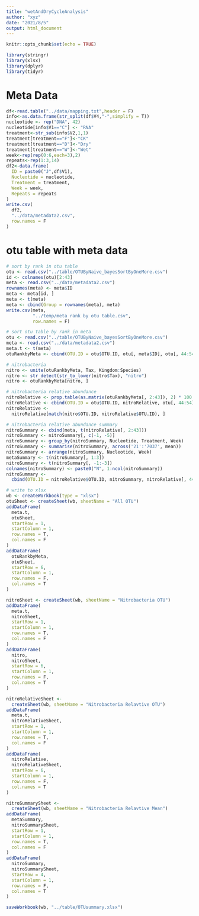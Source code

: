 ```yaml
---
title: "wetAndDryCycleAnalysis"
author: "xyz"
date: "2021/8/5"
output: html_document
---
```


```r
knitr::opts_chunk$set(echo = TRUE)
```

```r
library(stringr)
library(xlsx)
library(dplyr)
library(tidyr)
```

# Meta Data

```r
df<-read.table("../data/mapping.txt",header = F)
info<-as.data.frame(str_split(df$V4,"-",simplify = T))
nucleotide <- rep("DNA", 42)
nucleotide[info$V1=="C"] <- "RNA"
treatment<-str_sub(info$V2,1,1)
treatment[treatment=="F"]<-"CK"
treatment[treatment=="D"]<-"Dry"
treatment[treatment=="W"]<-"Wet"
week<-rep(rep(0:6,each=3),2)
repeats<-rep(1:3,14)
df2<-data.frame(
  ID = paste0("J",df$V1),
  Nucleotide = nucleotide,
  Treatment = treatment,
  Week = week,
  Repeats = repeats
)
write.csv(
  df2,
  "../data/metadata2.csv",
  row.names = F
)
```

# otu table with meta data

```r
# sort by rank in otu table
otu <- read.csv("../table/OTUByNaive_bayesSortByOneMore.csv")
id <- colnames(otu)[2:43]
meta <- read.csv("../data/metadata2.csv")
rownames(meta) <- meta$ID
meta <- meta[id, ]
meta <- t(meta)
meta <- cbind(Group = rownames(meta), meta)
write.csv(meta,
          "../temp/meta rank by otu table.csv",
          row.names = F)

# sort otu table by rank in meta
otu <- read.csv("../table/OTUByNaive_bayesSortByOneMore.csv")
meta <- read.csv("../data/metadata2.csv")
meta.t <- t(meta)
otuRankbyMeta <- cbind(OTU.ID = otu$OTU.ID, otu[, meta$ID], otu[, 44:54])

# nitrobacteria
nitro <- unite(otuRankbyMeta, Tax, Kingdom:Species)
nitro <- str_detect(str_to_lower(nitro$Tax), "nitro")
nitro <- otuRankbyMeta[nitro, ]

# nitrobacteria relative abundance
nitroRelative <- prop.table(as.matrix(otuRankbyMeta[, 2:43]), 2) * 100
nitroRelative <- cbind(OTU.ID = otu$OTU.ID, nitroRelative, otu[, 44:54])
nitroRelative <-
  nitroRelative[match(nitro$OTU.ID, nitroRelative$OTU.ID), ]

# nitrobacteria relative abundance summary
nitroSummary <- cbind(meta, t(nitroRelative[, 2:43]))
nitroSummary <- nitroSummary[, c(-1, -5)]
nitroSummary <- group_by(nitroSummary, Nucleotide, Treatment, Week)
nitroSummary <- summarise(nitroSummary, across('21':'7037', mean))
nitroSummary <- arrange(nitroSummary, Nucleotide, Week)
metaSummary <- t(nitroSummary[, 1:3])
nitroSummary <- t(nitroSummary[, -1:-3])
colnames(nitroSummary) <- paste0("N", 1:ncol(nitroSummary))
nitroSummary <-
  cbind(OTU.ID = nitroRelative$OTU.ID, nitroSummary, nitroRelative[, 44:54])

# write to xlsx
wb <- createWorkbook(type = "xlsx")
otuSheet <- createSheet(wb, sheetName = "All OTU")
addDataFrame(
  meta.t,
  otuSheet,
  startRow = 1,
  startColumn = 1,
  row.names = T,
  col.names = F
)
addDataFrame(
  otuRankbyMeta,
  otuSheet,
  startRow = 6,
  startColumn = 1,
  row.names = F,
  col.names = T
)

nitroSheet <- createSheet(wb, sheetName = "Nitrobacteria OTU")
addDataFrame(
  meta.t,
  nitroSheet,
  startRow = 1,
  startColumn = 1,
  row.names = T,
  col.names = F
)
addDataFrame(
  nitro,
  nitroSheet,
  startRow = 6,
  startColumn = 1,
  row.names = F,
  col.names = T
)

nitroRelativeSheet <-
  createSheet(wb, sheetName = "Nitrobacteria Relavtive OTU")
addDataFrame(
  meta.t,
  nitroRelativeSheet,
  startRow = 1,
  startColumn = 1,
  row.names = T,
  col.names = F
)
addDataFrame(
  nitroRelative,
  nitroRelativeSheet,
  startRow = 6,
  startColumn = 1,
  row.names = F,
  col.names = T
)

nitroSummarySheet <-
  createSheet(wb, sheetName = "Nitrobacteria Relavtive Mean")
addDataFrame(
  metaSummary,
  nitroSummarySheet,
  startRow = 1,
  startColumn = 1,
  row.names = T,
  col.names = F
)
addDataFrame(
  nitroSummary,
  nitroSummarySheet,
  startRow = 4,
  startColumn = 1,
  row.names = F,
  col.names = T
)

saveWorkbook(wb, "../table/OTUsummary.xlsx")
```

